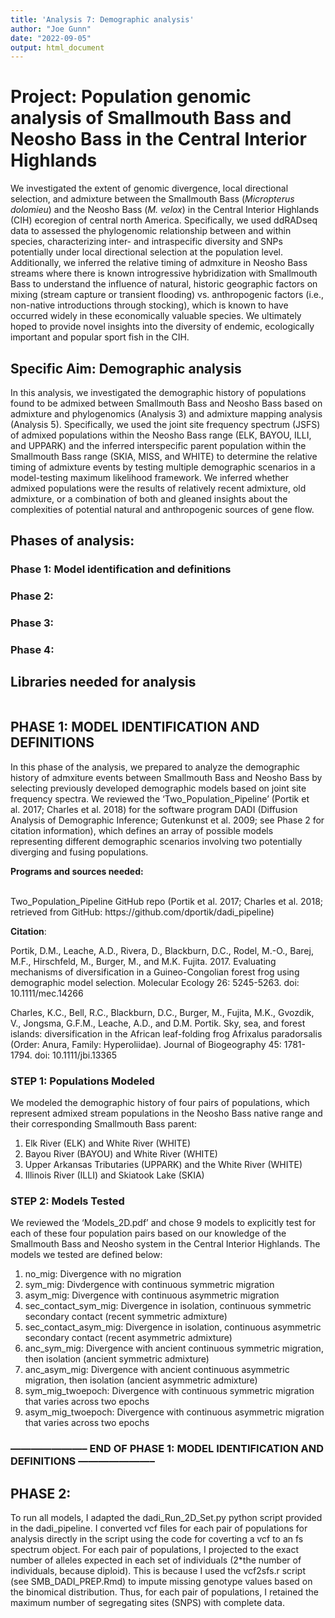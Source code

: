 ```yaml
---
title: 'Analysis 7: Demographic analysis'
author: "Joe Gunn"
date: "2022-09-05"
output: html_document
---
```


# Project: Population genomic analysis of Smallmouth Bass and Neosho Bass in the Central Interior Highlands
We investigated the extent of genomic divergence, local directional selection, and admixture between the Smallmouth Bass (<i>Micropterus dolomieu</i>) and the Neosho Bass (<i>M. velox</i>) in the Central Interior Highlands (CIH) ecoregion of central north America. Specifically, we used ddRADseq data to assessed the phylogenomic relationship between and within species, characterizing inter- and intraspecific diversity and SNPs potentially under local directional selection at the population level. Additionally, we inferred the relative timing of admxiture in Neosho Bass streams where there is known introgressive hybridization with Smallmouth Bass to understand the influence of natural, historic geographic factors on mixing (stream capture or transient flooding) vs. anthropogenic factors (i.e., non-native introductions through stocking), which is known to have occurred widely in these economically valuable species. We ultimately hoped to provide novel insights into the diversity of endemic, ecologically important and popular sport fish in the CIH.

## Specific Aim: Demographic analysis
In this analysis, we investigated the demographic history of populations found to be admixed between Smallmouth Bass and Neosho Bass based on admixture and phylogenomics (Analysis 3) and admixture mapping analysis (Analysis 5). Specifically, we used the joint site frequency spectrum (JSFS) of admixed populations within the Neosho Bass range (ELK, BAYOU, ILLI, and UPPARK) and the inferred interspecific parent population within the Smallmouth Bass range (SKIA, MISS, and WHITE) to determine the relative timing of admixture events by testing multiple demographic scenarios in a model-testing maximum likelihood framework. We inferred whether admixed populations were the results of relatively recent admixture, old admixture, or a combination of both and gleaned insights about the complexities of potential natural and anthropogenic sources of gene flow.

## Phases of analysis:
### Phase 1: Model identification and definitions
### Phase 2:
### Phase 3: 
### Phase 4:

## Libraries needed for analysis
```r

```

## PHASE 1: MODEL IDENTIFICATION AND DEFINITIONS
In this phase of the analysis, we prepared to analyze the demographic history of admxiture events between Smallmouth Bass and Neosho Bass by selecting previously developed demographic models based on joint site frequency spectra. We reviewed the 'Two_Population_Pipeline' (Portik et al. 2017; Charles et al. 2018) for the software program DADI (Diffusion Analysis of Demographic Inference; Gutenkunst et al. 2009; see Phase 2 for citation information), which defines an array of possible models representing different demographic scenarios involving two potentially diverging and fusing populations.\

<b>Programs and sources needed:</b> <br><br>

Two_Population_Pipeline GitHub repo (Portik et al. 2017; Charles et al. 2018; retrieved from GitHub: https://github.com/dportik/dadi_pipeline)

<b>Citation</b>:<br>

Portik, D.M., Leache, A.D., Rivera, D., Blackburn, D.C., Rodel, M.-O., Barej, M.F., Hirschfeld, M., Burger, M., and M.K. Fujita. 2017. Evaluating mechanisms of diversification in a Guineo-Congolian forest frog using demographic model selection. Molecular Ecology 26: 5245-5263. doi: 10.1111/mec.14266

Charles, K.C., Bell, R.C., Blackburn, D.C., Burger, M., Fujita, M.K., Gvozdik, V., Jongsma, G.F.M., Leache, A.D., and D.M. Portik. Sky, sea, and forest islands: diversification in the African leaf-folding frog Afrixalus paradorsalis (Order: Anura, Family: Hyperoliidae). Journal of Biogeography 45: 1781-1794. doi: 10.1111/jbi.13365

### STEP 1: Populations Modeled
We modeled the demographic history of four pairs of populations, which represent admixed stream populations in the Neosho Bass native range and their corresponding Smallmouth Bass parent:

  1. Elk River (ELK) and White River (WHITE)
  2. Bayou River (BAYOU) and White River (WHITE)
  3. Upper Arkansas Tributaries (UPPARK) and the White River (WHITE)
  4. Illinois River (ILLI) and Skiatook Lake (SKIA)

### STEP 2: Models Tested
We reviewed the 'Models_2D.pdf' and chose 9 models to explicitly test for each of these four population pairs based on our knowledge of the Smallmouth Bass and Neosho system in the Central Interior Highlands. The models we tested are defined below:

  1. no_mig: Divergence with no migration
  2. sym_mig: Divdergence with continuous symmetric migration
  3. asym_mig: Divergence with continuous asymmetric migration
  4. sec_contact_sym_mig: Divergence in isolation, continuous symmetric secondary contact (recent symmetric admixture)
  5. sec_contact_asym_mig: Divergence in isolation, continuous asymmetric secondary contact (recent asymmetric admixture)
  6. anc_sym_mig: Divergence with ancient continuous symmetric migration, then isolation (ancient symmetric admixture)
  7. anc_asym_mig: Divergence with ancient continuous asymmetric migration, then isolation (ancient asymmetric admixture)
  8. sym_mig_twoepoch: Divergence with continuous symmetric migration that varies across two epochs
  9. asym_mig_twoepoch: Divergence with continuous asymmetric migration that varies across two epochs

### ----------------------- END OF PHASE 1: MODEL IDENTIFICATION AND DEFINITIONS ----------------------- ###

## PHASE 2: 


To run all models, I adapted the dadi_Run_2D_Set.py python script provided in the dadi_pipeline. I converted vcf files for each pair of populations for analysis directly in the script using the code for coverting a vcf to an fs spectrum object. For each pair of populations, I projected to the exact number of alleles expected in each set of individuals (2*the number of individuals, because diploid). This is because I used the vcf2sfs.r script (see SMB_DADI_PREP.Rmd) to impute missing genotype values based on the binomical distribution. Thus, for each pair of populations, I retained the maximum number of segregating sites (SNPS) with complete data.


  


    